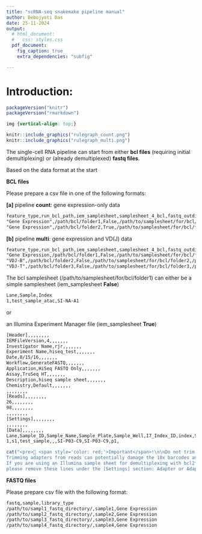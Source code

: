 ```yaml
---
title: "scRNA-seq snakemake pipeline manual"
author: Debojyoti Das
date: 25-11-2024
output:
  # html_document:
  #   css: styles.css
  pdf_document:
    fig_caption: true
    extra_dependencies: "subfig"

---
```


# Introduction:
```r
packageVersion("knitr")
packageVersion("rmarkdown")
```

```css
img {vertical-align: top;}
```

```r
knitr::include_graphics("rulegraph_count.png")
knitr::include_graphics("rulegraph_multi.png")
```




The single-cell RNA pipeline can start from either **bcl files** (requiring initial demultiplexing) or (already demultiplexed) **fastq files**.

Based on the data format at the start

**BCL files**

Please prepare a csv file in one of the following formats:

**[a]** pipeline **count**: gene expression-only data 
```txt
feature_type,run_bcl_path,iem_samplesheet,samplesheet_4_bcl,fastq_outdirectory,bcl_run_index
"Gene Expression",/path/bcl/folder1,False,/path/to/samplesheet/for/bcl/folder1,/path/to/fastq/output/dir1,run1
"Gene Expression",/path/bcl/folder2,True,/path/to/samplesheet/for/bcl/folder2,/path/to/fastq/output/dir2,run2
```

**[b]** pipeline **multi**: gene expression and VD(J) data
```txt
feature_type,run_bcl_path,iem_samplesheet,samplesheet_4_bcl,fastq_outdirectory,bcl_run_index
"Gene Expression,/path/bcl/folder1,False,/path/to/samplesheet/for/bcl/folder1,/path/to/fastq/output/dir1,run1
"VDJ-B",/path/bcl/folder2,False,/path/to/samplesheet/for/bcl/folder2,/path/to/fastq/output/vdj_bcell,runbcell
"VDJ-T",/path/bcl/folder3,False,/path/to/samplesheet/for/bcl/folder3,/path/to/fastq/output/vdj_tcell,runtcell
```

The bcl samplesheet (/path/to/samplesheet/for/bcl/folder1) can either be a simple samplesheet (iem_samplesheet **False**)

```txt
Lane,Sample,Index
1,test_sample_atac,SI-NA-A1
```
or 

an Illumina Experiment Manager file (iem_samplesheet **True**)
```txt
[Header],,,,,,,,
IEMFileVersion,4,,,,,,,
Investigator Name,rjr,,,,,,,
Experiment Name,hiseq_test,,,,,,,
Date,8/15/16,,,,,,,
Workflow,GenerateFASTQ,,,,,,,
Application,HiSeq FASTQ Only,,,,,,,
Assay,TruSeq HT,,,,,,,
Description,hiseq sample sheet,,,,,,,
Chemistry,Default,,,,,,,
,,,,,,,,
[Reads],,,,,,,,
26,,,,,,,,
98,,,,,,,,
,,,,,,,,
[Settings],,,,,,,,
,,,,,,,,
[Data],,,,,,,,
Lane,Sample_ID,Sample_Name,Sample_Plate,Sample_Well,I7_Index_ID,index,Sample_Project,Description
1,s1,test_sample,,,SI-P03-C9,SI-P03-C9,p1,
```

```r
cat("<pre>🚨 <span style='color: red;'>Important</span>!\n\nDo not trim adapters during demultiplexing. Leave these settings blank.
Trimming adapters from reads can potentially damage the 10x barcodes and the UMIs, resulting in pipeline failure or data loss.
If you are using an Illumina sample sheet for demultiplexing with bcl2fastq, BCL Convert or our mkfastq pipeline,
please remove these lines under the [Settings] section: Adapter or AdapterRead1 or AdapterRead2.</pre>")
```

**FASTQ files**

Please prepare csv file with the following format:

```txt
fastq,sample,library_type
/path/to/sampl1_fastq_directory/,sample1,Gene Expression
/path/to/sampl2_fastq_directory/,sample2,Gene Expression
/path/to/sampl3_fastq_directory/,sample3,Gene Expression
/path/to/sampl4_fastq_directory/,sample4,Gene Expression
```
